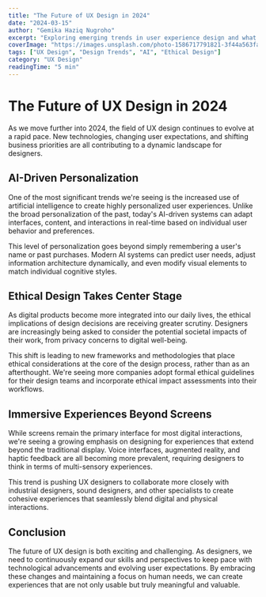 ```yaml
---
title: "The Future of UX Design in 2024"
date: "2024-03-15"
author: "Gemika Haziq Nugroho"
excerpt: "Exploring emerging trends in user experience design and what they mean for designers and users alike."
coverImage: "https://images.unsplash.com/photo-1586717791821-3f44a563fa4c?ixlib=rb-4.0.3&ixid=MnwxMjA3fDB8MHxwaG90by1wYWdlfHx8fGVufDB8fHx8&auto=format&fit=crop&w=1000&q=80"
tags: ["UX Design", "Design Trends", "AI", "Ethical Design"]
category: "UX Design"
readingTime: "5 min"
---
```


# The Future of UX Design in 2024

As we move further into 2024, the field of UX design continues to evolve at a rapid pace. New technologies, changing user expectations, and shifting business priorities are all contributing to a dynamic landscape for designers.

## AI-Driven Personalization

One of the most significant trends we're seeing is the increased use of artificial intelligence to create highly personalized user experiences. Unlike the broad personalization of the past, today's AI-driven systems can adapt interfaces, content, and interactions in real-time based on individual user behavior and preferences.

This level of personalization goes beyond simply remembering a user's name or past purchases. Modern AI systems can predict user needs, adjust information architecture dynamically, and even modify visual elements to match individual cognitive styles.

## Ethical Design Takes Center Stage

As digital products become more integrated into our daily lives, the ethical implications of design decisions are receiving greater scrutiny. Designers are increasingly being asked to consider the potential societal impacts of their work, from privacy concerns to digital well-being.

This shift is leading to new frameworks and methodologies that place ethical considerations at the core of the design process, rather than as an afterthought. We're seeing more companies adopt formal ethical guidelines for their design teams and incorporate ethical impact assessments into their workflows.

## Immersive Experiences Beyond Screens

While screens remain the primary interface for most digital interactions, we're seeing a growing emphasis on designing for experiences that extend beyond the traditional display. Voice interfaces, augmented reality, and haptic feedback are all becoming more prevalent, requiring designers to think in terms of multi-sensory experiences.

This trend is pushing UX designers to collaborate more closely with industrial designers, sound designers, and other specialists to create cohesive experiences that seamlessly blend digital and physical interactions.

## Conclusion

The future of UX design is both exciting and challenging. As designers, we need to continuously expand our skills and perspectives to keep pace with technological advancements and evolving user expectations. By embracing these changes and maintaining a focus on human needs, we can create experiences that are not only usable but truly meaningful and valuable.
